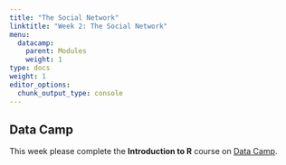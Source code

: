 ```yaml
---
title: "The Social Network"
linktitle: "Week 2: The Social Network"
menu:
  datacamp:
    parent: Modules
    weight: 1
type: docs
weight: 1
editor_options: 
  chunk_output_type: console
---
```


## Data Camp
This week please complete the **Introduction to R** course on [Data Camp](https://www.datacamp.com/){target="_blank"}. 
